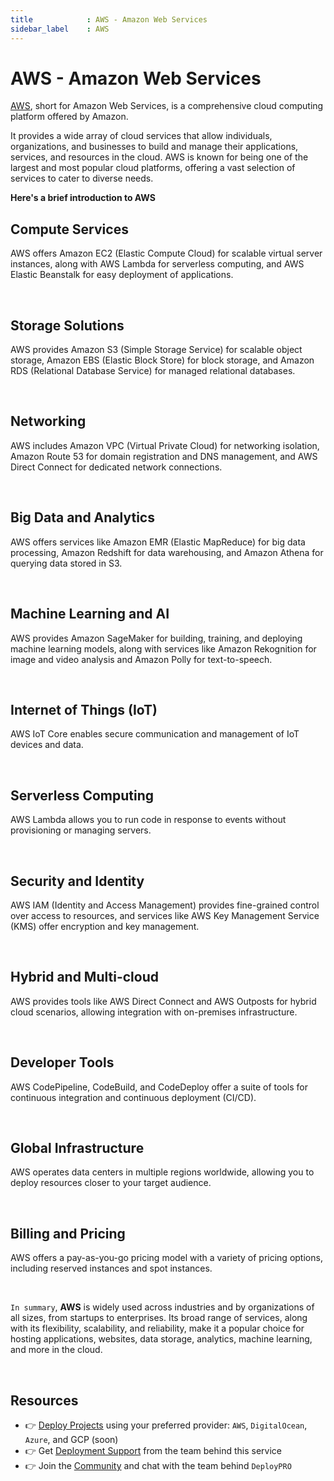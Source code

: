 ```yaml
---
title            : AWS - Amazon Web Services
sidebar_label    : AWS
---
```


# AWS - Amazon Web Services

[AWS](https://aws.amazon.com/), short for Amazon Web Services, is a comprehensive cloud computing platform offered by Amazon. 

It provides a wide array of cloud services that allow individuals, organizations, and businesses to build and manage their applications, services, and resources in the cloud. 
AWS is known for being one of the largest and most popular cloud platforms, offering a vast selection of services to cater to diverse needs. 

**Here's a brief introduction to AWS**

## **Compute Services** 

AWS offers Amazon EC2 (Elastic Compute Cloud) for scalable virtual server instances, along with AWS Lambda for serverless computing, and AWS Elastic Beanstalk for easy deployment of applications.

<br />

## **Storage Solutions** 

AWS provides Amazon S3 (Simple Storage Service) for scalable object storage, Amazon EBS (Elastic Block Store) for block storage, and Amazon RDS (Relational Database Service) for managed relational databases.

<br />

## **Networking** 

AWS includes Amazon VPC (Virtual Private Cloud) for networking isolation, Amazon Route 53 for domain registration and DNS management, and AWS Direct Connect for dedicated network connections.

<br />

## **Big Data and Analytics** 

AWS offers services like Amazon EMR (Elastic MapReduce) for big data processing, Amazon Redshift for data warehousing, and Amazon Athena for querying data stored in S3.

<br />

## **Machine Learning and AI** 

AWS provides Amazon SageMaker for building, training, and deploying machine learning models, along with services like Amazon Rekognition for image and video analysis and Amazon Polly for text-to-speech.

<br />

## **Internet of Things (IoT)** 

AWS IoT Core enables secure communication and management of IoT devices and data.

<br />

## **Serverless Computing** 

AWS Lambda allows you to run code in response to events without provisioning or managing servers.

<br />

## **Security and Identity** 

AWS IAM (Identity and Access Management) provides fine-grained control over access to resources, and services like AWS Key Management Service (KMS) offer encryption and key management.

<br />

## **Hybrid and Multi-cloud** 

AWS provides tools like AWS Direct Connect and AWS Outposts for hybrid cloud scenarios, allowing integration with on-premises infrastructure.

<br />

## **Developer Tools** 

AWS CodePipeline, CodeBuild, and CodeDeploy offer a suite of tools for continuous integration and continuous deployment (CI/CD).

<br />

## **Global Infrastructure** 

AWS operates data centers in multiple regions worldwide, allowing you to deploy resources closer to your target audience.

<br />

## **Billing and Pricing** 

AWS offers a pay-as-you-go pricing model with a variety of pricing options, including reserved instances and spot instances.

<br />

`In summary`, **AWS** is widely used across industries and by organizations of all sizes, from startups to enterprises. 
Its broad range of services, along with its flexibility, scalability, and reliability, make it a popular choice for hosting applications, websites, data storage, analytics, machine learning, and more in the cloud.

<br />

## Resources

- 👉 [Deploy Projects](https://deploypro.dev/) using your preferred provider: `AWS`, `DigitalOcean`, `Azure`, and GCP (soon)
- 👉 Get [Deployment Support](https://deploypro.dev/support/) from the team behind this service
- 👉 Join the [Community](https://discord.gg/qQhjQZhnur) and chat with the team behind `DeployPRO`